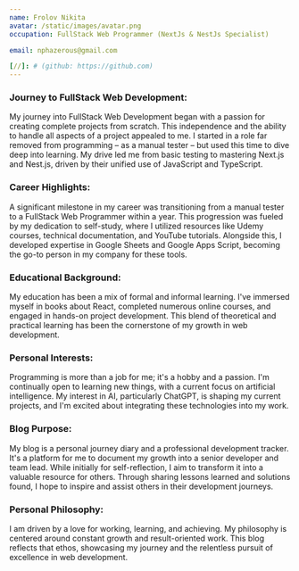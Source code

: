 ```yaml
---
name: Frolov Nikita
avatar: /static/images/avatar.png
occupation: FullStack Web Programmer (NextJs & NestJs Specialist)

email: nphazerous@gmail.com

[//]: # (github: https://github.com)
---
```


### Journey to FullStack Web Development:

My journey into FullStack Web Development began with a passion for creating complete projects from scratch. This independence and the ability to handle all aspects of a project appealed to me. I started in a role far removed from programming – as a manual tester – but used this time to dive deep into learning. My drive led me from basic testing to mastering Next.js and Nest.js, driven by their unified use of JavaScript and TypeScript.

### Career Highlights:

A significant milestone in my career was transitioning from a manual tester to a FullStack Web Programmer within a year. This progression was fueled by my dedication to self-study, where I utilized resources like Udemy courses, technical documentation, and YouTube tutorials. Alongside this, I developed expertise in Google Sheets and Google Apps Script, becoming the go-to person in my company for these tools.

### Educational Background:

My education has been a mix of formal and informal learning. I've immersed myself in books about React, completed numerous online courses, and engaged in hands-on project development. This blend of theoretical and practical learning has been the cornerstone of my growth in web development.

### Personal Interests:

Programming is more than a job for me; it's a hobby and a passion. I'm continually open to learning new things, with a current focus on artificial intelligence. My interest in AI, particularly ChatGPT, is shaping my current projects, and I'm excited about integrating these technologies into my work.

### Blog Purpose:

My blog is a personal journey diary and a professional development tracker. It's a platform for me to document my growth into a senior developer and team lead. While initially for self-reflection, I aim to transform it into a valuable resource for others. Through sharing lessons learned and solutions found, I hope to inspire and assist others in their development journeys.

### Personal Philosophy:

I am driven by a love for working, learning, and achieving. My philosophy is centered around constant growth and result-oriented work. This blog reflects that ethos, showcasing my journey and the relentless pursuit of excellence in web development.

